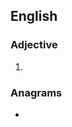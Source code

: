 ==English==

===Adjective===
{{head|en|adjective superlative form}}

# {{en-superlative of|horny}}

===Anagrams===
* {{anagrams|en|a=ehinorst|Thronies|northies|ornithes}}